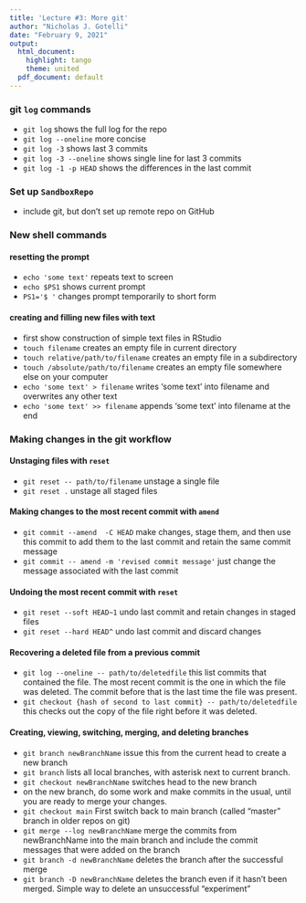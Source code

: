 ```yaml
---
title: 'Lecture #3: More git'
author: "Nicholas J. Gotelli"
date: "February 9, 2021"
output:
  html_document:
    highlight: tango
    theme: united
  pdf_document: default
---
```


### git `log` commands

- `git log` shows the full log for the repo
- `git log --oneline` more concise
- `git log -3` shows last 3 commits
- `git log -3 --oneline` shows single line for last 3 commits
- `git log -1 -p HEAD` shows the differences in the last commit

### Set up `SandboxRepo`
- include git, but don't set up remote repo on GitHub

### New shell commands

#### resetting the prompt

- `echo 'some text'` repeats text to screen
- `echo $PS1` shows current prompt
- `PS1='$ '` changes prompt temporarily to short form

#### creating and filling new files with text

- first show construction of simple text files in RStudio
- `touch filename` creates an empty file in current directory
- `touch relative/path/to/filename` creates an empty file in a subdirectory
- `touch /absolute/path/to/filename` creates an empty file somewhere else on your computer
- `echo 'some text' > filename` writes 'some text' into filename and overwrites any other text
- `echo 'some text' >> filename` appends 'some text' into filename at the end


### Making changes in the git workflow

#### Unstaging files with `reset`

- `git reset -- path/to/filename` unstage a single file
- `git reset .` unstage all staged files


#### Making changes to the most recent commit with `amend`


- `git commit --amend  -C HEAD` make changes, stage them, and then use this commit to add them to the last commit and retain the same commit message
- `git commit -- amend -m 'revised commit message'` just change the message associated with the last commit


#### Undoing the most recent commit with `reset`

- `git reset --soft HEAD~1` undo last commit and retain changes in staged files
- `git reset --hard HEAD^` undo last commit and discard changes

#### Recovering a deleted file from a previous commit
- `git log --oneline -- path/to/deletedfile` this list commits that contained the file. The most recent commit is the one in which the file was deleted. The commit before that is the last time the file was present.
- `git checkout {hash of second to last commit} -- path/to/deletedfile` this checks out the copy of the file right before it was deleted.

#### Creating, viewing, switching, merging, and deleting branches

- `git branch newBranchName` issue this from the current head to create a new branch
- `git branch` lists all local branches, with asterisk next to current branch. 
- `git checkout newBranchName` switches head to the new branch
- on the new branch, do some work and make commits in the usual, until you are ready to merge your changes.
- `git checkout main` First switch back to main branch (called "master" branch in older repos on git)
- `git merge --log newBranchName` merge the commits from newBranchName into the main branch and include the commit messages that were added on the branch 
- `git branch -d newBranchName` deletes the branch after the successful merge
- `git branch -D newBranchName` deletes the branch even if it hasn't been merged. Simple way to delete an unsuccessful "experiment"


